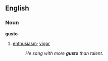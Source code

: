 ==English==
===Noun===
'''gusto'''
#[[enthusiasm]]; [[vigor]]
#:''He sang with more '''gusto''' than talent.''